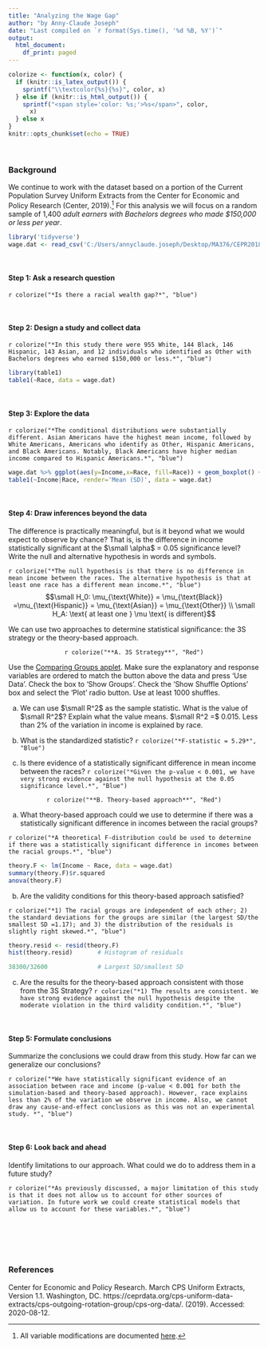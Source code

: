 ---
title: "Analyzing the Wage Gap"
author: "by Anny-Claude Joseph"
date: "Last compiled on `r format(Sys.time(), '%d %B, %Y')`"
output:
  html_document:
    df_print: paged
---

```{r setup, message=FALSE, echo=TRUE, include=FALSE, warning=FALSE}
colorize <- function(x, color) {
  if (knitr::is_latex_output()) {
    sprintf("\\textcolor{%s}{%s}", color, x)
  } else if (knitr::is_html_output()) {
    sprintf("<span style='color: %s;'>%s</span>", color, 
      x)
  } else x
}
knitr::opts_chunk$set(echo = TRUE)
```
<br>

### Background 
We continue to work with the dataset based on a portion of the Current Population Survey Uniform Extracts from the Center for Economic and Policy Research (Center, 2019).^[All variable modifications are documented [here](https://github.com/tooderful/MA376/blob/master/LSN%205/Prep%20Files/CEPR_2018_Data2.R).] For this analysis we will focus on a random sample of 1,400 *adult earners with Bachelors degrees who made $150,000 or less per year*. 

```{r, message=FALSE, echo=TRUE}
library('tidyverse')
wage.dat <- read_csv('C:/Users/annyclaude.joseph/Desktop/MA376/CEPR2018_3.csv')
``` 

<br>

#### Step 1: Ask a research question
`r colorize("*Is there a racial wealth gap?*", "blue")`

<br>

#### Step 2:  Design a study and collect data
`r colorize("*In this study there were 955 White, 144 Black, 146 Hispanic, 143 Asian, and 12 individuals who identified as Other with Bachelors degrees who earned $150,000 or less.*", "blue")`

```{r, message=FALSE, echo=TRUE}
library(table1)
table1(~Race, data = wage.dat)
``` 

<br>

#### Step 3: Explore the data
`r colorize("*The conditional distributions were substantially different. Asian Americans have the highest mean income, followed by White Americans, Americans who identify as Other, Hispanic Americans, and Black Americans. Notably, Black Americans have higher median income compared to Hispanic Americans.*", "blue")`
  

```{r, message=FALSE, echo=TRUE, out.width = '60%',fig.align = "center"}
wage.dat %>% ggplot(aes(y=Income,x=Race, fill=Race)) + geom_boxplot() + labs(title = 'Income Distributions Conditional on Race')
table1(~Income|Race, render='Mean (SD)', data = wage.dat)
```

<br>

#### Step 4: Draw inferences beyond the data
The difference is practically meaningful, but is it beyond what we would expect to observe by chance? That is, is the difference in income statistically significant at the $\small \alpha$ = 0.05 significance level? Write the null and alternative hypothesis in words and symbols.

`r colorize("*The null hypothesis is that there is no difference in mean income between the races. The alternative hypothesis is that at least one race has a different mean income.*", "blue")`
$$\small  H_0: \mu_{\text{White}} = \mu_{\text{Black}} =\mu_{\text{Hispanic}} = \mu_{\text{Asian}} = \mu_{\text{Other}} \\
\small H_A: \text{ at least one } \mu \text{ is different}$$


We can use two approaches to determine statistical significance: the 3S strategy or the theory-based approach.

<p style="text-align: center;"> `r colorize("**A. 3S Strategy**", "Red")`</p>

Use the [Comparing Groups applet](http://www.rossmanchance.com/applets/ComparingGroups.html). Make sure the explanatory and response variables are ordered to match the button above the data and press 'Use Data'. Check the box to 'Show Groups'. Check the 'Show Shuffle Options' box and select the 'Plot' radio button. Use at least 1000 shuffles.  

a) We can use $\small R^2$ as the sample statistic. What is the value of $\small R^2$? Explain what the value means. $\small R^2 =$ 0.015. Less than 2% of the variation in income is explained by race.

b) What is the standardized statistic?
`r colorize("*F-statistic = 5.29*", "Blue")`

c) Is there evidence of a statistically significant difference in mean income between the races? `r colorize("*Given the p-value < 0.001, we have very strong evidence against the null hypothesis at the 0.05 significance level.*", "Blue")`


<p style="text-align: center;"> `r colorize("**B. Theory-based approach**", "Red")`</p>


a. What theory-based approach could we use to determine if there was a statistically significant difference in incomes between the racial groups?

`r colorize("*A theoretical F-distribution could be used to determine if there was a statistically significant difference in incomes between the racial groups.*", "blue")`


```{r, message=FALSE, echo=TRUE, out.width = '60%',fig.align = "center"}
theory.F <- lm(Income ~ Race, data = wage.dat)
summary(theory.F)$r.squared
anova(theory.F)
``` 

b. Are the validity conditions for this theory-based approach satisfied?

`r colorize("*1) The racial groups are independent of each other; 2) the standard deviations for the groups are similar (the largest SD/the smallest SD =1.17); and 3) the distribution of the residuals is slightly right skewed.*", "blue")`

```{r, message=FALSE, echo=TRUE, out.width = '50%',fig.align = "center"}
theory.resid <- resid(theory.F) 
hist(theory.resid)       # Histogram of residuals

38300/32600              # Largest SD/smallest SD 

``` 

c. Are the results for the theory-based approach consistent with those from the 3S Strategy? `r colorize("*1) The results are consistent. We have strong evidence against the null hypothesis despite the moderate violation in the third validity condition.*", "blue")`

<br>
 
#### Step 5: Formulate conclusions
Summarize the conclusions we could draw from this study. How far can we generalize our conclusions?  

`r colorize("*We have statistically significant evidence of an association between race and income (p-value < 0.001 for both the simulation-based and theory-based approach). However, race explains less than 2% of the variation we observe in income. Also, we cannot draw any cause-and-effect conclusions as this was not an experimental study. *", "blue")`

<br>
 
#### Step 6: Look back and ahead
Identify limitations to our approach. What could we do to address them in a future study?

`r colorize("*As previously discussed, a major limitation of this study is that it does not allow us to account for other sources of variation. In future work we could create statistical models that allow us to account for these variables.*", "blue")`


<br>
<br>
<br>
<br>

### References
Center for Economic and Policy Research. March CPS Uniform Extracts, Version 1.1. Washington, DC.
https://ceprdata.org/cps-uniform-data-extracts/cps-outgoing-rotation-group/cps-org-data/. (2019). Accessed: 2020-08-12.




